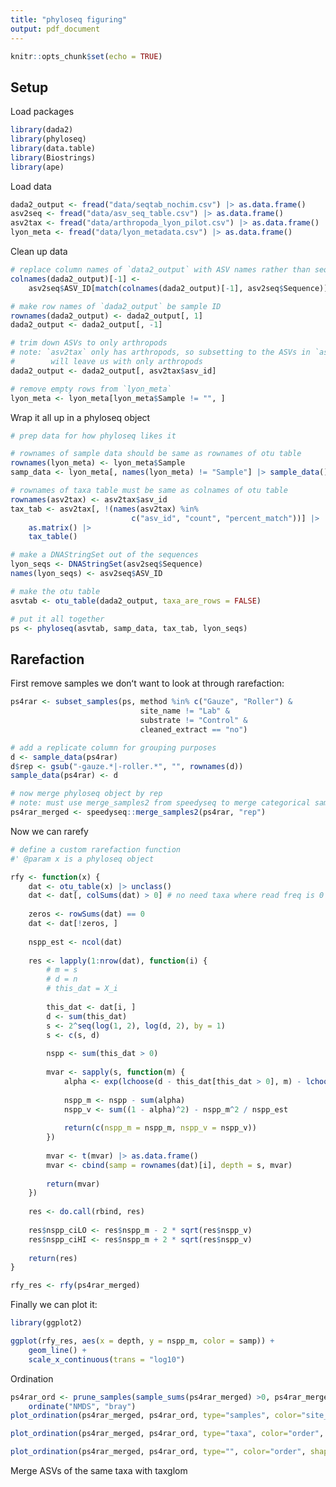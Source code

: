 ```yaml
---
title: "phyloseq figuring"
output: pdf_document
---
```


```r
knitr::opts_chunk$set(echo = TRUE)
```

## Setup

Load packages

```r
library(dada2)
library(phyloseq)
library(data.table)
library(Biostrings)
library(ape)
```

Load data

```r
dada2_output <- fread("data/seqtab_nochim.csv") |> as.data.frame()
asv2seq <- fread("data/asv_seq_table.csv") |> as.data.frame()
asv2tax <- fread("data/arthropoda_lyon_pilot.csv") |> as.data.frame()
lyon_meta <- fread("data/lyon_metadata.csv") |> as.data.frame()
```

Clean up data

```r
# replace column names of `data2_output` with ASV names rather than seqs
colnames(dada2_output)[-1] <- 
    asv2seq$ASV_ID[match(colnames(dada2_output)[-1], asv2seq$Sequence)]

# make row names of `dada2_output` be sample ID
rownames(dada2_output) <- dada2_output[, 1]
dada2_output <- dada2_output[, -1]

# trim down ASVs to only arthropods
# note: `asv2tax` only has arthropods, so subsetting to the ASVs in `asv2tax`
#        will leave us with only arthropods
dada2_output <- dada2_output[, asv2tax$asv_id]

# remove empty rows from `lyon_meta`
lyon_meta <- lyon_meta[lyon_meta$Sample != "", ]
```



Wrap it all up in a phyloseq object

```r
# prep data for how phyloseq likes it

# rownames of sample data should be same as rownames of otu table
rownames(lyon_meta) <- lyon_meta$Sample
samp_data <- lyon_meta[, names(lyon_meta) != "Sample"] |> sample_data()

# rownames of taxa table must be same as colnames of otu table
rownames(asv2tax) <- asv2tax$asv_id
tax_tab <- asv2tax[, !(names(asv2tax) %in% 
                           c("asv_id", "count", "percent_match"))] |>
    as.matrix() |>
    tax_table()

# make a DNAStringSet out of the sequences
lyon_seqs <- DNAStringSet(asv2seq$Sequence)
names(lyon_seqs) <- asv2seq$ASV_ID

# make the otu table
asvtab <- otu_table(dada2_output, taxa_are_rows = FALSE)

# put it all together
ps <- phyloseq(asvtab, samp_data, tax_tab, lyon_seqs)
```

## Rarefaction

First remove samples we donʻt want to look at through rarefaction:

```r
ps4rar <- subset_samples(ps, method %in% c("Gauze", "Roller") & 
                             site_name != "Lab" &
                             substrate != "Control" & 
                             cleaned_extract == "no")

# add a replicate column for grouping purposes
d <- sample_data(ps4rar)
d$rep <- gsub("-gauze.*|-roller.*", "", rownames(d))
sample_data(ps4rar) <- d

# now merge phyloseq object by rep
# note: must use merge_samples2 from speedyseq to merge categorical sample data 
ps4rar_merged <- speedyseq::merge_samples2(ps4rar, "rep")

```

Now we can rarefy 

```r
# define a custom rarefaction function
#' @param x is a phyloseq object

rfy <- function(x) {
    dat <- otu_table(x) |> unclass()
    dat <- dat[, colSums(dat) > 0] # no need taxa where read freq is 0
    
    zeros <- rowSums(dat) == 0
    dat <- dat[!zeros, ]
    
    nspp_est <- ncol(dat)
    
    res <- lapply(1:nrow(dat), function(i) {
        # m = s
        # d = n
        # this_dat = X_i
        
        this_dat <- dat[i, ]
        d <- sum(this_dat)
        s <- 2^seq(log(1, 2), log(d, 2), by = 1) 
        s <- c(s, d)
        
        nspp <- sum(this_dat > 0)
        
        mvar <- sapply(s, function(m) {
            alpha <- exp(lchoose(d - this_dat[this_dat > 0], m) - lchoose(d, m))
            
            nspp_m <- nspp - sum(alpha)
            nspp_v <- sum((1 - alpha)^2) - nspp_m^2 / nspp_est
            
            return(c(nspp_m = nspp_m, nspp_v = nspp_v))
        })
        
        mvar <- t(mvar) |> as.data.frame()
        mvar <- cbind(samp = rownames(dat)[i], depth = s, mvar)
        
        return(mvar)
    })
    
    res <- do.call(rbind, res)
    
    res$nspp_ciLO <- res$nspp_m - 2 * sqrt(res$nspp_v)
    res$nspp_ciHI <- res$nspp_m + 2 * sqrt(res$nspp_v)
    
    return(res)
}

rfy_res <- rfy(ps4rar_merged)
```

Finally we can plot it:

```r
library(ggplot2)

ggplot(rfy_res, aes(x = depth, y = nspp_m, color = samp)) +
    geom_line() +
    scale_x_continuous(trans = "log10")

```


Ordination

```r
ps4rar_ord <- prune_samples(sample_sums(ps4rar_merged) >0, ps4rar_merged) |> 
    ordinate("NMDS", "bray")
plot_ordination(ps4rar_merged, ps4rar_ord, type="samples", color="site_name", shape="substrate", title="Samples (Distance metric: Bray)")

plot_ordination(ps4rar_merged, ps4rar_ord, type="taxa", color="order", shape="class", title="Samples (Distance metric: Bray)")

plot_ordination(ps4rar_merged, ps4rar_ord, type="", color="order", shape="class", title="Samples (Distance metric: Bray)")
```

Merge ASVs of the same taxa with taxglom
```r

```








